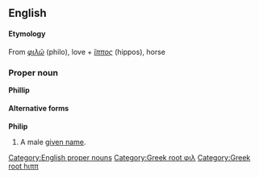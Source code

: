 ==English==
====Etymology====
From {{Gr.}} ''[[φιλῶ]]'' (philo), love + ''[[ἵππος]]'' (hippos), horse

===Proper noun===
[[Category:English proper nouns]]
'''Phillip'''

====Alternative forms====
'''Philip'''

#A male [[given name]].

[[Category:Greek root φιλ]]
[[Category:Greek root hιππ]]